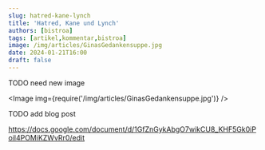 ```yaml
---
slug: hatred-kane-lynch
title: 'Hatred, Kane und Lynch'
authors: [bistroa]
tags: [artikel,kommentar,bistroa]
image: /img/articles/GinasGedankensuppe.jpg
date: 2024-01-21T16:00
draft: false
---
```



TODO need new image

<Image img={require('/img/articles/GinasGedankensuppe.jpg')} />

<!--truncate-->

TODO add blog post


https://docs.google.com/document/d/1GfZnGykAbgO7wikCU8_KHF5Gk0iPoil4POMiKZWvRr0/edit
